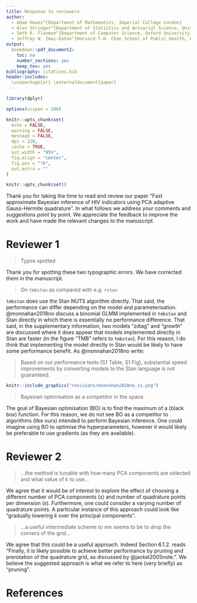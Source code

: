 ```yaml
---
title: Response to reviewers
author:
  - Adam Howes^[Department of Mathematics, Imperial College London]
  - Alex Stringer^[Department of Statistics and Actuarial Science, University of Waterloo]
  - Seth R. Flaxman^[Department of Computer Science, Oxford University]
  - Jeffrey W. Imai-Eaton^[Harvard T.H. Chan School of Public Health, Harvard University]
output:
  bookdown::pdf_document2:
    toc: no
    number_sections: yes
    keep_tex: yes
bibliography: citations.bib
header-includes:
  \usepackage{xr} \externaldocument{paper}
---
```


```r
library(dplyr)

options(scipen = 100)

knitr::opts_chunk$set(
  echo = FALSE,
  warning = FALSE,
  message = FALSE,
  dpi = 320,
  cache = TRUE,
  out.width = "95%",
  fig.align = "center",
  fig.pos = "!h",
  out.extra = ""
)

knitr::opts_chunk$set()
```

Thank you for taking the time to read and review our paper "Fast approximate Bayesian inference of HIV indicators using PCA adaptive Gauss-Hermite quadrature".
In what follows we address your comments and suggestions point by point.
We appreciate the feedback to improve the work and have made the relevant changes to the manuscript.

\clearpage

# Reviewer 1 {-}

> Typos spotted

Thank you for spotting these two typographic errors.
We have corrected them in the manuscript.

> On `tmbstan` as compared with e.g. `rstan`

`tmbstan` does use the Stan NUTS algorithm directly.
That said, the performance can differ depending on the model and parameterisation.
@monnahan2018no discuss a binomial GLMM implemented in `tmbstan` and Stan directly in which there is essentially no performance difference.
That said, in the supplementary information, two models "zdiag" and "growth" are discussed where it does appear that models implemented directly in Stan are faster (in the figure "TMB" refers to `tmbstan`).
For this reason, I do think that implementing the model directly in Stan would be likely to have some performance benefit.
As @monnahan2018no write:

> Based on our performance tests (S1 Table, S1 Fig), substantial speed improvements by converting models to the Stan language is not guaranteed.

```r
knitr::include_graphics("revisions/monnahan2028no_s1.png")
```

> Bayesian optimisation as a competitor in the space

The goal of Bayesian optimisation (BO) is to find the maximum of a (black box) function.
For this reason, we do not see BO as a competitor to algorithms (like ours) intended to perform Bayesian inference.
One could imagine using BO to optimise the hyperparameters, however it would likely be preferable to use gradients (as they are available).

# Reviewer 2 {-}

> ...the method is tunable with how many PCA components are selected and what value of $k$ to use...

We agree that it would be of interest to explore the effect of choosing a different number of PCA components ($s$) and number of quadrature points per dimension ($s$).
Furthermore, one could consider a varying number of quadrature points.
A particular instance of this approach could look like "gradually lowering $k$ over the principal components".

> ...a useful intermediate scheme to me seems to be to drop the corners of the grid...

We agree that this could be a useful approach.
Indeed Section 6.1.2. reads "Finally, it is likely possible to achieve better performance by pruning and prerotation of the quadrature grid, as discussed by @jackel2005note.".
We believe the suggested approach is what we refer to here (very briefly) as "pruning".

# References {#references .unnumbered}
